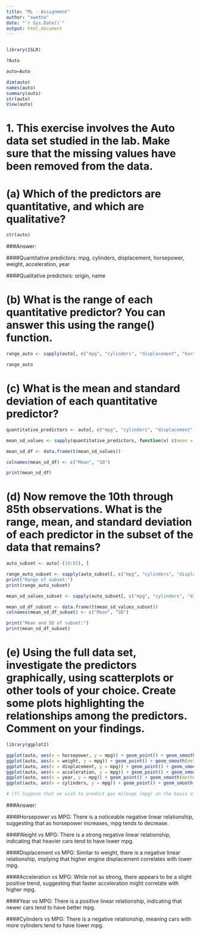 ---
title: "ML - Assignment"
author: "swetha"
date: "`r Sys.Date()`"
output: html_document
---

```{r}
```


```{r}
library(ISLR)
```
```{r}
?Auto
```
```{r}
auto=Auto
```
```{r}
dim(auto)
names(auto)
summary(auto)
str(auto)
View(auto)
```
# 1.	This exercise involves the Auto data set studied in the lab. Make sure that the missing values have been removed from the data.
# (a) Which of the predictors are quantitative, and which are qualitative?

```{r}
str(auto)
```

###Answer:

####Quantitative predictors: mpg, cylinders, displacement, horsepower, weight, acceleration, year

####Qualitative predictors: origin, name


# (b) What is the range of each quantitative predictor? You can answer this using the range() function. 
```{r}
range_auto <- sapply(auto[, c("mpg", "cylinders", "displacement", "horsepower", "weight", "acceleration", "year")], range)

range_auto
```
# (c) What is the mean and standard deviation of each quantitative predictor?
```{r}
quantitative_predictors <- auto[, c("mpg", "cylinders", "displacement", "horsepower", "weight", "acceleration", "year")]

mean_sd_values <- sapply(quantitative_predictors, function(x) c(mean = mean(x, na.rm = TRUE), sd = sd(x, na.rm = TRUE)))

mean_sd_df <- data.frame(t(mean_sd_values))

colnames(mean_sd_df) <- c("Mean", "SD")

print(mean_sd_df)
```
# (d)	 Now remove the 10th through 85th observations. What is the range, mean, and standard deviation of each predictor in the subset of the data that remains? 
```{r}
auto_subset <- auto[-(10:85), ]

range_auto_subset <- sapply(auto_subset[, c("mpg", "cylinders", "displacement", "horsepower", "weight", "acceleration", "year")], range)
print("Range of subset:")
print(range_auto_subset)

mean_sd_values_subset <- sapply(auto_subset[, c("mpg", "cylinders", "displacement", "horsepower", "weight", "acceleration", "year")], function(x) c(mean = mean(x, na.rm = TRUE), sd = sd(x, na.rm = TRUE)))

mean_sd_df_subset <- data.frame(t(mean_sd_values_subset))
colnames(mean_sd_df_subset) <- c("Mean", "SD")

print("Mean and SD of subset:")
print(mean_sd_df_subset)
```
# (e)	Using the full data set, investigate the predictors graphically, using scatterplots or other tools of your choice. Create some plots highlighting the relationships among the predictors. Comment on your findings.

```{r}
library(ggplot2)
```

```{r}
ggplot(auto, aes(x = horsepower, y = mpg)) + geom_point() + geom_smooth(method = "lm", se = FALSE) + ggtitle("MPG vs Horsepower")
ggplot(auto, aes(x = weight, y = mpg)) + geom_point() + geom_smooth(method = "lm", se = FALSE) + ggtitle("MPG vs Weight")
ggplot(auto, aes(x = displacement, y = mpg)) + geom_point() + geom_smooth(method = "lm", se = FALSE) + ggtitle("MPG vs Displacement")
ggplot(auto, aes(x = acceleration, y = mpg)) + geom_point() + geom_smooth(method = "lm", se = FALSE) + ggtitle("MPG vs Acceleration")
ggplot(auto, aes(x = year, y = mpg)) + geom_point() + geom_smooth(method = "lm", se = FALSE) + ggtitle("MPG vs Year")
ggplot(auto, aes(x = cylinders, y = mpg)) + geom_point() + geom_smooth(method = "lm", se = FALSE) + ggtitle("MPG vs Cylinders")
```
```{r}
# (f) Suppose that we wish to predict gas mileage (mpg) on the basis of the other variables. Do your plots suggest that any of the other variables might be useful in predicting mpg? Justify your answer

```
###Answer:

####Horsepower vs MPG: There is a noticeable negative linear relationship, suggesting that as horsepower increases, mpg tends to decrease.

####Weight vs MPG: There is a strong negative linear relationship, indicating that heavier cars tend to have lower mpg.

####Displacement vs MPG: Similar to weight, there is a negative linear relationship, implying that higher engine displacement correlates with lower mpg.

####Acceleration vs MPG: While not as strong, there appears to be a slight positive trend, suggesting that faster acceleration might correlate with higher mpg.

####Year vs MPG: There is a positive linear relationship, indicating that newer cars tend to have better mpg.

####Cylinders vs MPG: There is a negative relationship, meaning cars with more cylinders tend to have lower mpg.
